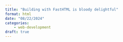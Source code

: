 ```yaml
---
title: "Building with FastHTML is bloody delightful"
format: html
date: "08/22/2024"
categories:
    - web-development
draft: true
---
```


